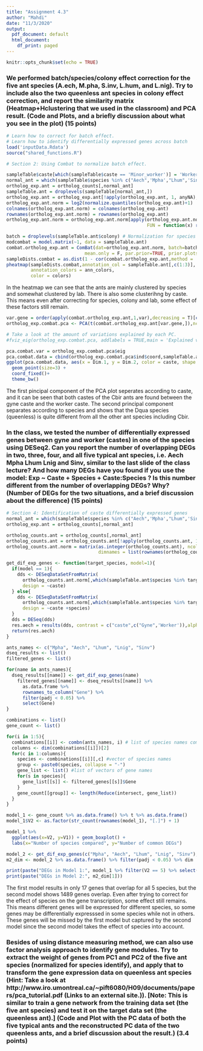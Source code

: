 ```yaml
---
title: "Assignment 4.3"
author: "Mahdi"
date: "11/3/2020"
output:
  pdf_document: default
  html_document:
    df_print: paged
---
```


```r
knitr::opts_chunk$set(echo = TRUE)
```

### We performed batch/species/colony effect correction for the five ant species (A.ech, M.pha, S.inv, L.hum, and L.nig). Try to include also the two queenless ant species in colony effect correction, and report the similarity matrix (Heatmap+Hclustering that we used in the classroom) and PCA result. (Code and Plots, and a briefly discussion about what you see in the plot) (15 points)

```r
# Learn how to correct for batch effect.
# Learn how to identify differentially expressed genes across batch 
load('inputData.Rdata')
source("shared_functions.R")

# Section 2: Using Combat to normalize batch effect.

sampleTable$caste[which(sampleTable$caste == 'Minor_worker')] = 'Worker'  # For simplity, we treat minor worker in A.echinator as worker caste
normal_ant = which(sampleTable$species %in% c("Aech",'Mpha',"Lhum",'Sinv',"Lnig", "Dqua","Cbir"))
ortholog_exp.ant = ortholog_counts[,normal_ant]
sampleTable.ant = droplevels(sampleTable[normal_ant,])
ortholog_exp.ant = ortholog_exp.ant[!apply(ortholog_exp.ant, 1, anyNA),]  #Removed genes showing NA (e.g. without expression)
ortholog_exp.ant.norm = log2(normalize.quantiles(ortholog_exp.ant)+1)
colnames(ortholog_exp.ant.norm) = colnames(ortholog_exp.ant)
rownames(ortholog_exp.ant.norm) = rownames(ortholog_exp.ant)
ortholog_exp.ant.norm = ortholog_exp.ant.norm[apply(ortholog_exp.ant.norm, 1, 
                                                    FUN = function(x) return(var(x, na.rm = T) > 0)),] 

batch = droplevels(sampleTable.ant$colony) # Normalization for species identity.
modcombat = model.matrix(~1, data = sampleTable.ant)
combat.ortholog_exp.ant = ComBat(dat=ortholog_exp.ant.norm, batch=batch, mod=modcombat,
                             mean.only = F, par.prior=TRUE, prior.plots=FALSE)
sampleDists.combat = as.dist(1 - cor(combat.ortholog_exp.ant,method = 's'))
pheatmap(sampleDists.combat,annotation_col = sampleTable.ant[,c(1:3)], 
         annotation_colors = ann_colors,
         color = colors) 
```


In the heatmap we can see that the ants are mainly clustered by species and somewhat clustered by lab. There is also some clusterihng by caste. This means even after correcting for species, colony and lab, some effect of these factors still remain.

```r
var.gene = order(apply(combat.ortholog_exp.ant,1,var),decreasing = T)[c(1:1000)]
ortholog_exp.combat.pca <- PCA(t(combat.ortholog_exp.ant[var.gene,]),ncp = 4, graph = FALSE)

# Take a look at the amount of variations explained by each PC.
#fviz_eig(ortholog_exp.combat.pca, addlabels = TRUE,main = 'Explained variance for each PC')

pca.combat.var = ortholog_exp.combat.pca$eig
pca.combat.data = cbind(ortholog_exp.combat.pca$ind$coord,sampleTable.ant)
ggplot(pca.combat.data, aes(x = Dim.1, y = Dim.2, color = caste, shape = species)) +
  geom_point(size=3) +
  coord_fixed()+
  theme_bw()
```

The first pincipal component of the PCA plot seperates according to caste, and it can be seen that both castes of the Cbir ants are found between the gyne caste and the worker caste. The second principal component separates according to species and shows that the Dqua species (queenless) is quite different from all the other ant species including Cbir.

### In the class, we tested the number of differentially expressed genes between gyne and worker (castes) in one of the species using DESeq2. Can you report the number of overlapping DEGs in two, three, four, and all five typical ant species, i.e. Aech Mpha Lhum Lnig and Sinv, similar to the last slide of the class lecture? And how many DEGs have you found if you use the model: Exp ~ Caste + Species + Caste:Species ? Is this number different from the number of overlapping DEGs? Why? (Number of DEGs for the two situations, and a brief discussion about the difference) (15 points)

```r
# Section 4: Identification of caste differentially expressed genes
normal_ant = which(sampleTable$species %in% c("Aech",'Mpha',"Lhum",'Sinv',"Lnig"))
ortholog_exp.ant = ortholog_counts[,normal_ant]

ortholog_counts.ant = ortholog_counts[,normal_ant]
ortholog_counts.ant = ortholog_counts.ant[!apply(ortholog_counts.ant, 1, anyNA),]
ortholog_counts.ant.norm = matrix(as.integer(ortholog_counts.ant), ncol = dim(ortholog_counts.ant)[2],
                                  dimnames = list(rownames(ortholog_counts.ant),colnames(ortholog_counts.ant)))

get_dif_exp_genes <- function(target_species, model=1){
  if(model == 1){
    dds <- DESeqDataSetFromMatrix(
      ortholog_counts.ant.norm[,which(sampleTable.ant$species %in% target_species)], sampleTable.ant[which(sampleTable.ant$species %in% target_species),],
      design = ~caste)
  } else{
    dds <- DESeqDataSetFromMatrix(
      ortholog_counts.ant.norm[,which(sampleTable.ant$species %in% target_species)], sampleTable.ant[which(sampleTable.ant$species %in% target_species),],
      design = ~caste +species)
  }
  dds = DESeq(dds)
  res.aech = results(dds, contrast = c("caste",c("Gyne",'Worker')),alpha = 0.05)
  return(res.aech)
}

ants_names <- c("Mpha", "Aech", "Lhum", "Lnig", "Sinv")
dseq_results <- list()
filtered_genes <- list()

for(name in ants_names){
  dseq_results[[name]] <- get_dif_exp_genes(name)
    filtered_genes[[name]] <- dseq_results[[name]] %>% 
      as.data.frame %>% 
      rownames_to_column("Gene") %>% 
      filter(padj < 0.05) %>% 
      select(Gene)
}

combinations <- list()
gene_count <- list()

for(i in 1:5){
  combinations[[i]] <- combn(ants_names, i) # list of species names combinations
  columns <- dim(combinations[[i]])[2]
  for(c in 1:columns){
    species <- combinations[[i]][,c] #vector of species names
    group <- paste0(species, collapse = "-")
    gene_list <- list() #list of vectors of gene names
    for(s in species){
      gene_list[[s]] <- filtered_genes[[s]]$Gene
    }
    gene_count[[group]] <- length(Reduce(intersect, gene_list))
  }
}

model_1 <- gene_count %>% as.data.frame() %>% t %>% as.data.frame()
model_1$V2 <- as.factor(str_count(rownames(model_1), "[.]") + 1)

model_1 %>%
  ggplot(aes(x=V2, y=V1)) + geom_boxplot() +
  labs(x="Number of species compared", y="Number of common DEGs")

model_2 <- get_dif_exp_genes(c("Mpha", "Aech", "Lhum", "Lnig", "Sinv"), 2)
m2_dim <- model_2 %>% as.data.frame() %>% filter(padj < 0.05) %>% dim

print(paste("DEGs in Model 1:", model_1 %>% filter(V2 == 5) %>% select(V1)))
print(paste("DEGs in Model 2:", m2_dim[1]))

```

The first model results in only 17 genes that overlap for all 5 species, but the second model shows 1489 genes overlap. Even after trying to correct for the effect of species on the gene transcription, some effect still remains. This means different genes will be expressed for different species, so some genes may be differentially expresssed in some species while not in others. These genes will be missed by the first model but captured by the second model since the second model takes the effect of species into account.


### Besides of using distance measuring method, we can also use factor analysis approach to identify gene modules. Try to extract the weight of genes from PC1 and PC2 of the five ant species (normalized for species identify), and apply that to transform the gene expression data on queenless ant species (Hint: Take a look at http://www.iro.umontreal.ca/~pift6080/H09/documents/papers/pca_tutorial.pdf (Links to an external site.)). [Note: This is similar to train a gene network from the training data set (the five ant species) and test it on the target data set (the queenless ant).] (Code and Plot with the PC data of both the five typical ants and the reconstructed PC data of the two queenless ants, and a brief discussion about the result.) (3.4 points)






